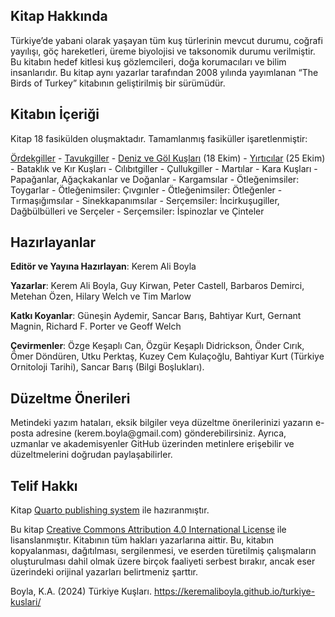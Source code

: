 ## Kitap Hakkında {.unnumbered}

Türkiye'de yabani olarak yaşayan tüm kuş türlerinin mevcut durumu, coğrafi yayılışı, göç hareketleri, üreme biyolojisi ve taksonomik durumu verilmiştir. Bu kitabın hedef kitlesi kuş gözlemcileri, doğa korumacıları ve bilim insanlarıdır. Bu kitap aynı yazarlar tarafından 2008 yılında yayımlanan “The Birds of Turkey” kitabının geliştirilmiş bir sürümüdür.

## Kitabın İçeriği

Kitap 18 fasikülden oluşmaktadır. Tamamlanmış fasiküller işaretlenmiştir:

[Ördekgiller](https://keremaliboyla.github.io/turkiye-kuslari/01_ordekgiller.html) - [Tavukgiller](https://keremaliboyla.github.io/turkiye-kuslari/02_tavukgiller.html) - [Deniz ve Göl Kuşları](https://keremaliboyla.github.io/turkiye-kuslari/03_deniz-ve-gol-kuslari.html) (18 Ekim) - [Yırtıcılar](https://keremaliboyla.github.io/turkiye-kuslari/04_yirticilar.html) (25 Ekim) - Bataklık ve Kır Kuşları - Cılıbıtgiller - Çullukgiller - Martılar - Kara Kuşları - Papağanlar, Ağaçkakanlar ve Doğanlar - Kargamsılar - Ötleğenimsiler: Toygarlar - Ötleğenimsiler: Çıvgınler - Ötleğenimsiler: Ötleğenler - Tırmaşığımsılar - Sinekkapanımsılar - Serçemsiler: İncirkuşugiller, Dağbülbülleri ve Serçeler - Serçemsiler: İspinozlar ve Çinteler

## Hazırlayanlar

**Editör ve Yayına Hazırlayan**: Kerem Ali Boyla

**Yazarlar**: Kerem Ali Boyla, Guy Kirwan, Peter Castell, Barbaros Demirci, Metehan Özen, Hilary Welch ve Tim Marlow

**Katkı Koyanlar**: Güneşin Aydemir, Sancar Barış, Bahtiyar Kurt, Gernant Magnin, Richard F. Porter ve Geoff Welch

**Çevirmenler**: Özge Keşaplı Can, Özgür Keşaplı Didrickson, Önder Cırık, Ömer Döndüren, Utku Perktaş, Kuzey Cem Kulaçoğlu, Bahtiyar Kurt (Türkiye Ornitoloji Tarihi), Sancar Barış (Bilgi Boşlukları).

## Düzeltme Önerileri

Metindeki yazım hataları, eksik bilgiler veya düzeltme önerilerinizi yazarın e-posta adresine (kerem.boyla\@gmail.com) gönderebilirsiniz. Ayrıca, uzmanlar ve akademisyenler GitHub üzerinden metinlere erişebilir ve düzeltmelerini doğrudan paylaşabilirler.

## Telif Hakkı

Kitap [Quarto publishing system](https://quarto.org/) ile hazıranmıştır.

Bu kitap [Creative Commons Attribution 4.0 International License](https://creativecommons.org/licenses/by/4.0/) ile lisanslanmıştır. Kitabının tüm hakları yazarlarına aittir. Bu, kitabın kopyalanması, dağıtılması, sergilenmesi, ve eserden türetilmiş çalışmaların oluşturulması dahil olmak üzere birçok faaliyeti serbest bırakır, ancak eser üzerindeki orijinal yazarları belirtmeniz şarttır.

Boyla, K.A. (2024) Türkiye Kuşları. <https://keremaliboyla.github.io/turkiye-kuslari/>

## 
